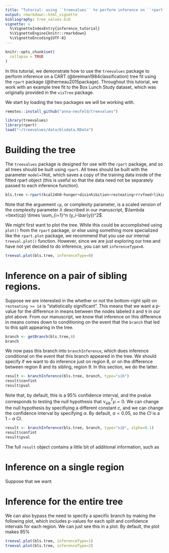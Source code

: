 ```yaml
---
title: "Tutorial: using ``treevalues`` to perform inference on ``rpart`` trees"
output: rmarkdown::html_vignette
bibliography: tree_values.bib
vignette: >
  %\VignetteIndexEntry{inference_tutorial}
  %\VignetteEngine{knitr::rmarkdown}
  %\VignetteEncoding{UTF-8}
---
```


```r
knitr::opts_chunk$set(
  collapse = TRUE
)
```

In this tutorial, we demonstrate how to use the ``treevalues`` package to perform inference on a CART (@breiman1984classification) tree fit using the ``rpart`` package (@therneau2015package). Throughout this tutorial, we work with an example tree fit to the Box Lunch Study dataset, which was originally provided in the ``visTree`` package. 

We start by loading the two packages we will be working with. 

```r
remotes::install_github("anna-neufeld/treevalues")
```

```r
library(treevalues)
library(rpart)
load("~/treevalues/data/blsdata.RData")
```

# Building the tree

The ``treevalues`` package is designed for use with the ``rpart`` package, and so all trees should be built using ``rpart``. All trees should be built with the parameter ``model=TRUE``, which saves a copy of the training data inside of the fitted rpart object (this is useful so that the data need not be separately passed to each inference function). 

```r
bls.tree <-rpart(kcal24h0~hunger+disinhibition+resteating+rrvfood+liking+wanting, model = TRUE, data = blsdata, cp=0.02)
```

Note that the arguement ``cp``, or complexity parameter, is a scaled version of the complexity parameter $\lambda$ described in our manuscript, $\lambda =\text{cp} \times \sum_{i=1}^n (y_i-\bar{y})^2$. 

We might first want to plot the tree. While this could be accomplished using ``plot()`` from the ``rpart`` package, or else using something more specialized like the ``rpart.plot`` package, we recommend that you use our internal ``treeval.plot()`` function. However, since we are just exploring our tree and have not yet decided to do inference, you can set ``inferenceType=0``.  

```r
treeval.plot(bls.tree, inferenceType=0)
```

# Inference on a pair of sibling regions. 

Suppose we are interested in the whether or not the bottom-right split on ``resteating >= 14`` is "statistically significant". This means that we want a p-value for the difference in means between the nodes labeled ``8`` and ``9`` in our plot above. From our manuscript, we know that inference on this difference in means comes down to conditioning on the event that the ``branch`` that led to this split appearing in the tree.

```r
branch <- getBranch(bls.tree,8)
branch
```

We now pass this branch into ``branchInference``, which does inference conditional on the event that this branch appeared in the tree. We should specify if we want to do inference just on region 8, or on the difference between region 8 and its sibling, region 9. In this section, we do the latter.

```r
result <- branchInference(bls.tree, branch, type="sib")
result$confint
result$pval
```

Note that, by default, this is a 95% confidence interval, and the pvalue corresponds to testing the null hypothesis that $\nu_{sib}^T \mu = 0$. We can change the null hypothesis by specifiying a different constant $c$, and we can change the confidence interval by specifying $\alpha$. By default, $\alpha=0.05$, so the $CI$ is a $1-\alpha$ CI. 

```r
result <- branchInference(bls.tree, branch, type="sib", alpha=0.1)
result$confint
result$pval
```

The full ``result`` object contains a little bit of additional information, such as

# Inference on a single region

Suppose that we want

# Inference for the entire tree

We can also bypass the need to specify a specific branch by making the following plot, which includes p-values for each split and confidence intervals for each region. We can just see this in a plot. By default, the plot makes 95%

```r
treeval.plot(bls.tree, inferenceType=1)
treeval.plot(bls.tree, inferenceType=2)
```


